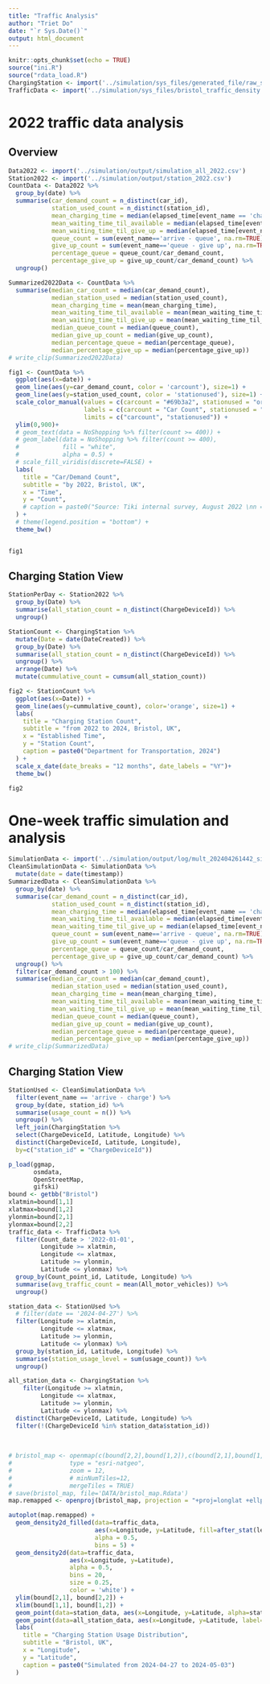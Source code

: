```yaml
---
title: "Traffic Analysis"
author: "Triet Do"
date: "`r Sys.Date()`"
output: html_document
---
```


```r
knitr::opts_chunk$set(echo = TRUE)
source("ini.R")
source("rdata_load.R")
ChargingStation <- import('../simulation/sys_files/generated_file/raw_station_data.csv') 
TrafficData <- import('../simulation/sys_files/bristol_traffic_density.csv') 
```

# 2022 traffic data analysis
## Overview
```r
Data2022 <- import('../simulation/output/simulation_all_2022.csv')
Station2022 <- import('../simulation/output/station_2022.csv')
CountData <- Data2022 %>%
  group_by(date) %>%
  summarise(car_demand_count = n_distinct(car_id),
            station_used_count = n_distinct(station_id),
            mean_charging_time = median(elapsed_time[event_name == 'charge - finish'], na.rm=TRUE)/60/60,
            mean_waiting_time_til_available = median(elapsed_time[event_name == 'queue - charge'], na.rm=TRUE)/60/60,
            mean_waiting_time_til_give_up = median(elapsed_time[event_name == 'queue - give up'], na.rm=TRUE)/60/60,
            queue_count = sum(event_name=='arrive - queue', na.rm=TRUE),
            give_up_count = sum(event_name=='queue - give up', na.rm=TRUE),
            percentage_queue = queue_count/car_demand_count,
            percentage_give_up = give_up_count/car_demand_count) %>%
  ungroup()

Summarized2022Data <- CountData %>%
  summarise(median_car_count = median(car_demand_count),
            median_station_used = median(station_used_count),
            mean_charging_time = mean(mean_charging_time),
            mean_waiting_time_til_available = mean(mean_waiting_time_til_available),
            mean_waiting_time_til_give_up = mean(mean_waiting_time_til_give_up),
            median_queue_count = median(queue_count),
            median_give_up_count = median(give_up_count),
            median_percentage_queue = median(percentage_queue),
            median_percentage_give_up = median(percentage_give_up))
# write_clip(Summarized2022Data)

fig1 <- CountData %>%
  ggplot(aes(x=date)) +
  geom_line(aes(y=car_demand_count, color = 'carcount'), size=1) +
  geom_line(aes(y=station_used_count, color = 'stationused'), size=1) +
  scale_color_manual(values = c(carcount = "#69b3a2", stationused = "orange"),
                     labels = c(carcount = "Car Count", stationused = "Station Used"),
                     limits = c("carcount", "stationused")) +
  ylim(0,900)+
  # geom_text(data = NoShopping %>% filter(count >= 400)) +
  # geom_label(data = NoShopping %>% filter(count >= 400), 
  #            fill = "white",
  #            alpha = 0.5) +
  # scale_fill_viridis(discrete=FALSE) +
  labs(
    title = "Car/Demand Count",
    subtitle = "by 2022, Bristol, UK",
    x = "Time",
    y = "Count",
    # caption = paste0("Source: Tiki internal survey, August 2022 \nn = ", format(sum(NoShopping$count, na.rm = T), big.mark=",", scientific=FALSE))
  ) +
  # theme(legend.position = "bottom") + 
  theme_bw()


fig1
```
## Charging Station View
```r
StationPerDay <- Station2022 %>%
  group_by(Date) %>%
  summarise(all_station_count = n_distinct(ChargeDeviceId)) %>%
  ungroup()

StationCount <- ChargingStation %>%
  mutate(Date = date(DateCreated)) %>%
  group_by(Date) %>%
  summarise(all_station_count = n_distinct(ChargeDeviceId)) %>%
  ungroup() %>%
  arrange(Date) %>%
  mutate(cummulative_count = cumsum(all_station_count))

fig2 <- StationCount %>%
  ggplot(aes(x=Date)) +
  geom_line(aes(y=cummulative_count), color='orange', size=1) +
  labs(
    title = "Charging Station Count",
    subtitle = "from 2022 to 2024, Bristol, UK",
    x = "Established Time",
    y = "Station Count",
    caption = paste0("Department for Transportation, 2024")
  ) +
  scale_x_date(date_breaks = "12 months", date_labels = "%Y")+
  theme_bw()

fig2
```


# One-week traffic simulation and analysis

```r
SimulationData <- import('../simulation/output/log/mult_202404261442_sim_result.csv')
CleanSimulationData <- SimulationData %>%
  mutate(date = date(timestamp))
SummarizedData <- CleanSimulationData %>%
  group_by(date) %>%
  summarise(car_demand_count = n_distinct(car_id),
            station_used_count = n_distinct(station_id),
            mean_charging_time = median(elapsed_time[event_name == 'charge - finish'], na.rm=TRUE)/60/60,
            mean_waiting_time_til_available = median(elapsed_time[event_name == 'queue - charge'], na.rm=TRUE)/60/60,
            mean_waiting_time_til_give_up = median(elapsed_time[event_name == 'queue - give up'], na.rm=TRUE)/60/60,
            queue_count = sum(event_name=='arrive - queue', na.rm=TRUE),
            give_up_count = sum(event_name=='queue - give up', na.rm=TRUE),
            percentage_queue = queue_count/car_demand_count,
            percentage_give_up = give_up_count/car_demand_count) %>%
  ungroup() %>%
  filter(car_demand_count > 100) %>%
  summarise(median_car_count = median(car_demand_count),
            median_station_used = median(station_used_count),
            mean_charging_time = mean(mean_charging_time),
            mean_waiting_time_til_available = mean(mean_waiting_time_til_available),
            mean_waiting_time_til_give_up = mean(mean_waiting_time_til_give_up),
            median_queue_count = median(queue_count),
            median_give_up_count = median(give_up_count),
            median_percentage_queue = median(percentage_queue),
            median_percentage_give_up = median(percentage_give_up))
# write_clip(SummarizedData)
```

## Charging Station View
```r
StationUsed <- CleanSimulationData %>%
  filter(event_name == 'arrive - charge') %>%
  group_by(date, station_id) %>%
  summarise(usage_count = n()) %>%
  ungroup() %>%
  left_join(ChargingStation %>%
  select(ChargeDeviceId, Latitude, Longitude) %>%
  distinct(ChargeDeviceId, Latitude, Longitude), 
  by=c("station_id" = "ChargeDeviceId"))

```


```r
p_load(ggmap,
       osmdata,
       OpenStreetMap,
       gifski)
bound <- getbb("Bristol")
xlatmin=bound[1,1]
xlatmax=bound[1,2]
ylonmin=bound[2,1]
ylonmax=bound[2,2]
traffic_data <- TrafficData %>%
  filter(Count_date > '2022-01-01',
         Longitude >= xlatmin,
         Longitude <= xlatmax,
         Latitude >= ylonmin,
         Latitude <= ylonmax) %>%
  group_by(Count_point_id, Latitude, Longitude) %>%
  summarise(avg_traffic_count = mean(All_motor_vehicles)) %>%
  ungroup()

station_data <- StationUsed %>%
  # filter(date == '2024-04-27') %>%
  filter(Longitude >= xlatmin,
         Longitude <= xlatmax,
         Latitude >= ylonmin,
         Latitude <= ylonmax) %>%
  group_by(station_id, Latitude, Longitude) %>%
  summarise(station_usage_level = sum(usage_count)) %>%
  ungroup()

all_station_data <- ChargingStation %>%
    filter(Longitude >= xlatmin,
         Longitude <= xlatmax,
         Latitude >= ylonmin,
         Latitude <= ylonmax) %>%
  distinct(ChargeDeviceId, Latitude, Longitude) %>%
  filter(!(ChargeDeviceId %in% station_data$station_id))
  
  
  
# bristol_map <- openmap(c(bound[2,2],bound[1,2]),c(bound[2,1],bound[1,1]),
#                type = "esri-natgeo",
#                zoom = 12,
#                # minNumTiles=12,
#                mergeTiles = TRUE)
# save(bristol_map, file='DATA/bristol_map.Rdata')
map.remapped <- openproj(bristol_map, projection = "+proj=longlat +ellps=WGS84 +datum=WGS84")

autoplot(map.remapped) +
  geom_density2d_filled(data=traffic_data, 
                        aes(x=Longitude, y=Latitude, fill=after_stat(level)), 
                        alpha = 0.5,
                        bins = 5) +
  geom_density2d(data=traffic_data, 
                 aes(x=Longitude, y=Latitude), 
                 alpha = 0.5,
                 bins = 20,
                 size = 0.25,
                 color = 'white') +
  ylim(bound[2,1], bound[2,2]) +
  xlim(bound[1,1], bound[1,2]) +
  geom_point(data=station_data, aes(x=Longitude, y=Latitude, alpha=station_usage_level), color='black', size=0.5) +
  geom_point(data=all_station_data, aes(x=Longitude, y=Latitude, label='no usage'), color='red', size=0.3) +
  labs(
    title = "Charging Station Usage Distribution",
    subtitle = "Bristol, UK",
    x = "Longitude",
    y = "Latitude",
    caption = paste0("Simulated from 2024-04-27 to 2024-05-03")
  )
```





